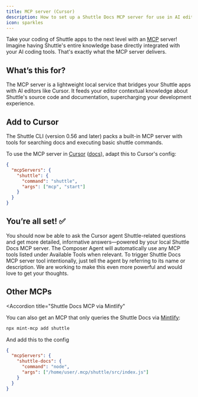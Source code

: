 ```yaml
---
title: MCP server (Cursor)
description: How to set up a Shuttle Docs MCP server for use in AI editors
icon: sparkles
---
```


Take your coding of Shuttle apps to the next level with an [MCP](https://modelcontextprotocol.io/introduction) server! Imagine having Shuttle's entire knowledge base directly integrated with your AI coding tools. That's exactly what the MCP server delivers.

## What’s this for?

The MCP server is a lightweight local service that bridges your Shuttle apps with AI editors like Cursor. It feeds your editor contextual knowledge about Shuttle's source code and documentation, supercharging your development experience.

## Add to Cursor

The Shuttle CLI (version 0.56 and later) packs a built-in MCP server with tools for searching docs and executing basic shuttle commands.

To use the MCP server in [Cursor](https://www.cursor.com/) ([docs](https://docs.cursor.com/context/model-context-protocol)), adapt this to Cursor's config:

```json
{
  "mcpServers": {
    "shuttle": {
      "command": "shuttle",
      "args": ["mcp", "start"]
    }
  }
}
```

## You’re all set! ✅

You should now be able to ask the Cursor agent Shuttle-related questions and get more detailed, informative answers—powered by your local Shuttle Docs MCP server.
The Composer Agent will automatically use any MCP tools listed under Available Tools when relevant.
To trigger Shuttle Docs MCP server tool intentionally, just tell the agent by referring to its name or description.
We are working to make this even more powerful and would love to get your thoughts.

## Other MCPs

<Accordion
  title="Shuttle Docs MCP via Mintlify"
>
  You can also get an MCP that only queries the Shuttle Docs via [Mintlify](https://mintlify.com/):

  ```sh
  npx mint-mcp add shuttle
  ```

  And add this to the config

  ```json
  {
    "mcpServers": {
      "shuttle-docs": {
        "command": "node",
        "args": ["/home/user/.mcp/shuttle/src/index.js"]
      }
    }
  }
  ```
</Accordion>
